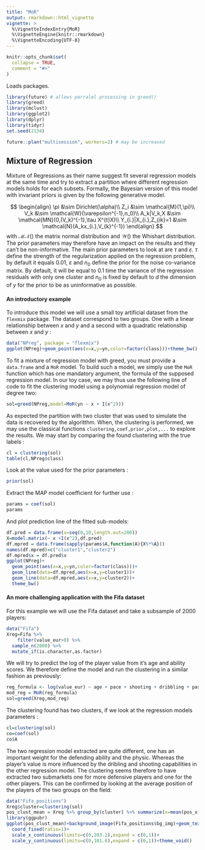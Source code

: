 ```yaml
---
title: "MoR"
output: rmarkdown::html_vignette
vignette: >
  %\VignetteIndexEntry{MoR}
  %\VignetteEngine{knitr::rmarkdown}
  %\VignetteEncoding{UTF-8}
---
```


```r
knitr::opts_chunk$set(
  collapse = TRUE,
  comment = "#>"
)
```
Loads packages.
```r
library(future) # allows parralel processing in greed()
library(greed)
library(mclust)
library(ggplot2)
library(dplyr)
library(tidyr)
set.seed(2134)

future::plan("multisession", workers=2) # may be increased 
```

## Mixture of Regression

Mixture of Regressions as their name suggest fit several regression models at the same time and try to extract a partition where different regression models holds for each subsets. Formally, the Bayesian version of this model with invariant priors is given by the following generative model.

$$
\begin{align}
\pi &\sim Dirichlet(\alpha)\\
Z_i  &\sim \mathcal{M}(1,\pi)\\
 V_k &\sim \mathcal{W}(\varepsilon^{-1},n_0)\\
 A_k|V_k,X &\sim \mathcal{MN}(0,(V_k)^{-1},\tau X^{t}X)\\
 Y_{i.}|X_{i.},Z_{ik}=1 &\sim \mathcal{N}(A_kx_{i.},V_{k}^{-1})
 \end{align}
$$
with $\mathcal{MN}()$ the matrix normal distribution and $\mathcal{W}()$ the Whishart distribution. The prior parameters may therefore have an impact on the results and they can't be non-informative. The main prior parameters to look at are $\tau$ and $\varepsilon$. $\tau$ define the strength of the regularization applied on the regression problem, by default it equals $0.01$, $\varepsilon$ and $n_0$ define the prior for the noise co-variance matrix. By default, it will be  equal to 0.1 time the variance of the regression residuals with only one cluster and $n_0$ is fixed by default to $d$ the dimension of $y$ for the prior to be as uninformative as possible.


#### An introductory example

To introduce this model we will use a small toy artificial dataset from the `flexmix` package. The dataset correspond to two groups. One with a linear relationship between $x$ and $y$ and a second with a quadratic relationship between $x$ and $y$ :

```r
data("NPreg", package = "flexmix")
ggplot(NPreg)+geom_point(aes(x=x,y=yn,color=factor(class)))+theme_bw()
```
To fit a mixture of regression model with greed, you must provide a `data.frame` and a `MoR` model. To build such a model, we simply use the `MoR` function which has one mandatory argument, the formula of the supposed regression model. In our toy case, we  may thus use the following line of code to fit the clustering model using a polynomial regression model of degree two:

```r
sol=greed(NPreg,model=MoR(yn ~ x + I(x^2)))
```
As expected the partition with two cluster that was used to simulate the data is recovered by the algoritthm. When, the clustering is performed, we may use the classical functions `clustering,coef,prior,plot,...`  to explore the results. We may start by comparing the found clustering with the true labels :

```r
cl = clustering(sol)
table(cl,NPreg$class)
```

Look at the value used for the prior parameters :
```r
prior(sol)
```

Extract the MAP model coefficient for further use :
```r
params = coef(sol)
params
```


And plot prediction line of the fitted sub-models:

```r
df.pred = data.frame(x=seq(0,10,length.out=200))
X=model.matrix(~ x +I(x^2),df.pred)
df.mpred = data.frame(sapply(params$A,function(A){X%*%A}))
names(df.mpred)=c("cluster1","cluster2")
df.mpred$x = df.pred$x
ggplot(NPreg)+
  geom_point(aes(x=x,y=yn,color=factor(class)))+
  geom_line(data=df.mpred,aes(x=x,y=cluster1))+
  geom_line(data=df.mpred,aes(x=x,y=cluster2))+
  theme_bw()
```


#### An more challenging application with the Fifa dataset

For this example we will use the Fifa dataset and take a subsample of 2000 players:
```r
data("Fifa")
Xreg=Fifa %>% 
    filter(value_eur>0) %>% 
  sample_n(2000) %>% 
  mutate_if(is.character,as.factor)
```

We will try to predict the log of the player value from it's age and ability scores. We therefore define the model and run the clustering in a similar fashion as previously: 
```r
reg_formula <- log(value_eur) ~ age + pace + shooting + dribbling + passing + defending  + physic
mod_reg = MoR(reg_formula)
sol=greed(Xreg,mod_reg)
```

The clustering found has two clusters, if we look at the regression models parameters :

```r
cl=clustering(sol)
co=coef(sol)
co$A
```

The two regression model extracted are quite different, one has an important weight for the defending ability and the physic. Whereas the player's value is more influenced by the dribling and shooting capabilities in the other regression model. The clustering seems therefore to have extracted two submarkets one for more defensive players and one for the other players. This can be confirmed by looking at the average position of the players of the two groups on the field:

```r
data("Fifa_positions")
Xreg$cluster=clustering(sol)
pos_clust_mean = Xreg %>% group_by(cluster) %>% summarize(x=mean(pos_x),y=mean(pos_y))
library(ggpubr)
ggplot(pos_clust_mean)+background_image(Fifa_positions$bg_img)+geom_text(aes(x=x,y=y,label=cluster),size=5,col="red")+
  coord_fixed(ratio=1)+
  scale_x_continuous(limits=c(0,203.2),expand = c(0,1))+
  scale_y_continuous(limits=c(0,101.6),expand = c(0,1))+theme_void()
```

